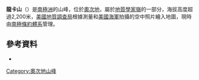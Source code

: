 {{coord|82|38|S|155|15|E|display=title}}

'''龍卡山'''（{{lang-en|Mount Ronca}}）是[[南極洲|南極洲]]的山峰，位於[[奧次地|奧次地]]，屬於[[地質學家嶺|地質學家嶺]]的一部分，海拔高度超過2,200米，[[美國地質調查局|美國地質調查局]]根據測量和[[美國海軍|美國海軍]]拍攝的空中照片繪入地圖，現時由[[南極條約體系|南極條約體系]]管理。

==參考資料==
*{{usgs-gazetteer}}

{{DEFAULTSORT:Mount Ronca}}
[[Category:奧次地山峰|Category:奧次地山峰]]


{{OatesLand-geo-stub}}